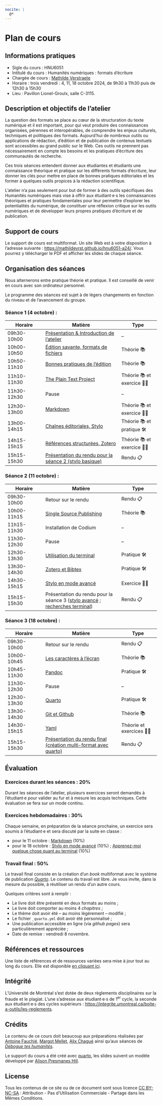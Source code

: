 ```yaml
---
nocite: |
  @*
---
```


# Plan de cours {.unnumbered}

## Informations pratiques  

- Sigle du cours : HNU6051 
- Intitulé du cours : Humanités numériques : formats d'écriture 
- Chargée de cours : [Mathilde Verstraete](mailto:mathilde.verstraete@umontreal.ca) 
- Horaire : trois vendredi : 4, 11, 18 octobre 2024, de 9h30 à 11h30 puis de 12h30 à 15h30
- Lieu : Pavillon Lionel-Groulx, salle C-3115. 

## Description et objectifs de l'atelier 

La question des formats se place au cœur de la structuration du texte numérique et il est important, pour qui veut produire des connaissances organisées, pérennes et interopérables, de comprendre les enjeux culturels, techniques et politiques des formats. 
Aujourd’hui de nombreux outils ou applications de rédaction, d’édition et de publication de contenus textuels sont accessibles au grand public sur le Web. Ces outils ne prennent pas nécessairement en compte les besoins et les pratiques d’écriture des communautés de recherche. 

Ces trois séances entendent donner aux étudiantes et étudiants une connaissance théorique et pratique sur les différents formats d'écriture, leur donner les clés pour mettre en place de bonnes pratiques éditoriales et les former à quelques outils propices à la rédaction scientifique. 

L’atelier n’a pas seulement pour but de former à des outils spécifiques des Humanités numériques mais vise à offrir aux étudiant·e·s les connaissances théoriques et pratiques fondamentales pour leur permettre d’explorer les potentialités du numérique, de constituer une réflexion critique sur les outils numériques et de développer leurs propres pratiques d’écriture et de publication.

## Support de cours 

Le support de cours est multiformat. Un site Web est à votre disposition à l'adresse suivante : <https://mathildevrst.github.io/hnu6051-a24/>. Vous pourrez y télécharger le PDF et afficher les slides de chaque séance. 

## Organisation des séances 

Nous alternerons entre pratique théorie et pratique. Il est conseillé de venir en cours avec son ordinateur personnel. 

::: {.callout-important}
Le programme des séances est sujet à de légers changements en fonction du niveau et de l'avancement du groupe. 
:::

### Séance 1 (4 octobre) : 

| Horaire | Matière | Type |
| --- | ------ | --- | 
| 09h30-10h00 | [Présentation & Introduction de l’atelier](introduction.qmd#introduction) | -- | 
| 10h00-10h50 | [Édition savante, formats de fichiers](theorie-formats.qmd#les-formats--théorie) | Théorie 📚 | 
| 10h50-11h10 | [Bonnes pratiques de l'édition](bonnes-pratiques.qmd#bonnes-pratiques-dédition) | Théorie 📚 | 
| 11h10-11h30 | [The Plain Text Project](plein-texte.qmd#plain-text--plein-texte--texte-brut) | Théorie 📚 et exercice 🏋️‍♂️ | 
| 11h30-12h30 | Pause | -- | 
| 12h30-13h00 | [Markdown](exercice-markdown.qmd#exercice-markdown) | Théorie 📚 et exercice 🏋️‍♂️ | 
| 13h00-14h15 | [Chaînes éditoriales, Stylo](stylo.qmd#chaînes-éditoriales--stylo) | Théorie 📚 et pratique 🛠️ | 
| 14h15-15h15 | [Références structurées, Zotero](zotero.qmd#limportance-de-structurer-ses-références-bibliographiques) | Théorie 📚 et exercice 🏋️‍♂️ | 
| 15h15-15h30 | [Présentation du rendu pour la séance 2 (stylo basique)](exercice-markdown.qmd#rendu-pour-le-11-octobre) | Rendu 📋 | 

### Séance 2 (11 octobre) : 

| Horaire | Matière | Type |
| --- | ------ | --- | 
| 09h30-10h00 | Retour sur le rendu | Rendu 📋 | 
| 10h00-11h15 | [Single Source Publishing](single-source.qmd#le-single-source-publishing) | Théorie 📚 | 
| 11h15-11h30 | Installation de Codium | -- | 
| 11h30-12h30 | Pause | -- | 
| 12h30-13h30 | [Utilisation du terminal](terminal.qmd#utiliser-son-terminal) | Pratique 🛠️ |
| 13h30-14h30 | [Zotero et Bibtex](zotero.qmd#zotero-avancé) | Pratique 🛠️ | 
| 14h30-15h15 | [Stylo en mode avancé](stylo.qmd#stylo-en-mode-avancé) | Exercice 🏋️‍♂️ | 
| 15h15-15h30 | Présentation du rendu pour la séance 3 ([stylo avancé](stylo.qmd#rendu-pour-le-18-octobre) ; [recherches terminal](terminal.qmd#rendu-pour-le-18-octobre)) | Rendu 📋 | 

### Séance 3 (18 octobre) : 

| Horaire | Matière | Type |
| --- | ------ | --- | 
| 09h30-10h00 | Retour sur le rendu | Rendu 📋 | 
| 10h00-10h45 | [Les caractères à l'écran](encodage.qmd#des-caractères-à-lécran----encodage-numérique) | Théorie 📚 | 
| 10h45-11h30 | [Pandoc](pandoc.qmd#convertisseurs--le-cas-de-pandoc) | Pratique 🛠️ | 
| 11h30-12h30 | Pause | -- | 
| 12h30-13h30 | [Quarto](quarto.qmd#quarto) | Pratique 🛠️ |
| 13h30-14h30 | [Git et Github](git.qmd#git-et-github) | Théorie 📚 | 
| 14h30-15h15 | [Yaml](yml.qmd#yaml) | Théorie et exercices 🏋️‍♂️ | 
| 15h15-15h30 | [Présentation du rendu final (création multi-format avec quarto)](plan-de-cours.qmd#travail-final--50) | Rendu 📋 | 

## Évaluation 

### Exercices durant les séances : 20%

Durant les séances de l’atelier, plusieurs exercices seront demandés à l’étudiant·e pour valider au fur et à mesure les acquis techniques. Cette évaluation se fera sur un mode continu.

### Exercices hebdomadaires : 30%

Chaque semaine, en préparation de la séance prochaine, un exercice sera soumis à l’étudiant·e et sera discuté par la suite en classe : 

- pour le 11 octobre : [Markdown](exercice-markdown.qmd#rendu-pour-le-11-octobre) (10%) 
- pour le 18 octobre : [Stylo en mode avancé](stylo.qmd#rendu-pour-le-18-octobre) (10%) ; [Apprenez-moi quelque chose quant au terminal](terminal.qmd#rendu-pour-le-18-octobre) (10%)

### Travail final : 50%

Le travail final consiste en la création d’un *book* multiformat avec le système de publication [*Quarto*](https://quarto.org/). Le contenu du travail est libre. Je vous invite, dans la mesure du possible, à réutiliser un rendu d'un autre cours. 

Quelques critères sont à remplir : 

- Le livre doit être présenté en deux formats au moins ; 
- Le livre doit comporter au moins 4 *chapitres* ; 
- Le thème doit avoir été -- au moins légèrement -- modifié ; 
- Le fichier ```_quarto.yml``` doit avoir été personnalisé ; 
- Une publication accessible en ligne (via *github pages*) sera particulièrement appréciée ; 
- Date de remise : vendredi 8 novembre. 

## Références et ressources 

Une liste de références et de ressources variées sera mise à jour tout au long du cours. Elle est disponible [en cliquant ici](references.qmd#références).

## Intégrité 

L’Université de Montréal s’est dotée de deux règlements disciplinaires sur la fraude et le plagiat. L'une s’adresse aux étudiant·e·s de 1^er^ cycle, la seconde aux étudiant·e·s des cycles supérieurs : <https://integrite.umontreal.ca/boite-a-outils/les-reglements>. 

## Crédits 

Le contenu de ce cours doit beaucoup aux préparations réalisées par [Antoine Fauchié](https://www.quaternum.net/), [Margot Mellet](https://blank.blue/), [Alix Chagué](https://alix-tz.github.io/) ainsi qu'aux séances de [*Débogue tes humanités*](https://debugue.ecrituresnumeriques.ca/). 

Le support du cours a été créé avec [quarto](https://quarto.org/), les slides suivent un modèle développé par [Alison Presmanes Hill](https://github.com/apreshill/palmerpenguins-useR-2022/). 

## License 

Tous les contenus de ce site ou de ce document sont sous licence [CC BY-NC-SA](https://creativecommons.org/licenses/by-nc-sa/4.0/legalcode) : Attribution - Pas d’Utilisation Commerciale - Partage dans les Mêmes Conditions. 
